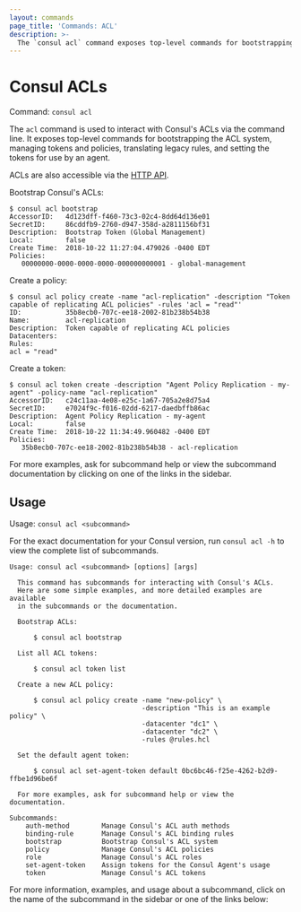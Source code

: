 ```yaml
---
layout: commands
page_title: 'Commands: ACL'
description: >-
  The `consul acl` command exposes top-level commands for bootstrapping the ACL system, managing tokens and policies, translating legacy rules, and setting the tokens for use by an agent.
---
```


# Consul ACLs

Command: `consul acl`

The `acl` command is used to interact with Consul's ACLs via the command
line. It exposes top-level commands for bootstrapping the ACL system,
managing tokens and policies, translating legacy rules, and setting the
tokens for use by an agent.

ACLs are also accessible via the [HTTP API](/consul/api-docs/acl).

Bootstrap Consul's ACLs:

```shell-session
$ consul acl bootstrap
AccessorID:   4d123dff-f460-73c3-02c4-8dd64d136e01
SecretID:     86cddfb9-2760-d947-358d-a2811156bf31
Description:  Bootstrap Token (Global Management)
Local:        false
Create Time:  2018-10-22 11:27:04.479026 -0400 EDT
Policies:
   00000000-0000-0000-0000-000000000001 - global-management
```

Create a policy:

```shell-session
$ consul acl policy create -name "acl-replication" -description "Token capable of replicating ACL policies" -rules 'acl = "read"'
ID:           35b8ecb0-707c-ee18-2002-81b238b54b38
Name:         acl-replication
Description:  Token capable of replicating ACL policies
Datacenters:
Rules:
acl = "read"
```

Create a token:

```shell-session
$ consul acl token create -description "Agent Policy Replication - my-agent" -policy-name "acl-replication"
AccessorID:   c24c11aa-4e08-e25c-1a67-705a2e8d75a4
SecretID:     e7024f9c-f016-02dd-6217-daedbffb86ac
Description:  Agent Policy Replication - my-agent
Local:        false
Create Time:  2018-10-22 11:34:49.960482 -0400 EDT
Policies:
   35b8ecb0-707c-ee18-2002-81b238b54b38 - acl-replication
```

For more examples, ask for subcommand help or view the subcommand documentation
by clicking on one of the links in the sidebar.

## Usage

Usage: `consul acl <subcommand>`

For the exact documentation for your Consul version, run `consul acl -h` to
view the complete list of subcommands.

```text
Usage: consul acl <subcommand> [options] [args]

  This command has subcommands for interacting with Consul's ACLs.
  Here are some simple examples, and more detailed examples are available
  in the subcommands or the documentation.

  Bootstrap ACLs:

      $ consul acl bootstrap

  List all ACL tokens:

      $ consul acl token list

  Create a new ACL policy:

      $ consul acl policy create -name "new-policy" \
                                 -description "This is an example policy" \
                                 -datacenter "dc1" \
                                 -datacenter "dc2" \
                                 -rules @rules.hcl

  Set the default agent token:

      $ consul acl set-agent-token default 0bc6bc46-f25e-4262-b2d9-ffbe1d96be6f

  For more examples, ask for subcommand help or view the documentation.

Subcommands:
    auth-method        Manage Consul's ACL auth methods
    binding-rule       Manage Consul's ACL binding rules
    bootstrap          Bootstrap Consul's ACL system
    policy             Manage Consul's ACL policies
    role               Manage Consul's ACL roles
    set-agent-token    Assign tokens for the Consul Agent's usage
    token              Manage Consul's ACL tokens
```

For more information, examples, and usage about a subcommand, click on the name
of the subcommand in the sidebar or one of the links below:

